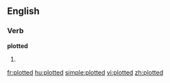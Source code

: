==English==

===Verb===
'''plotted'''

# {{past of|[[plot]]}}

[[fr:plotted]]
[[hu:plotted]]
[[simple:plotted]]
[[vi:plotted]]
[[zh:plotted]]